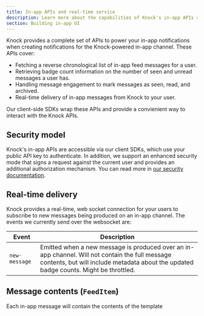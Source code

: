 ```yaml
---
title: In-app APIs and real-time service
description: Learn more about the capabilities of Knock's in-app APIs and real-time services, and how these can power robust in-app notification experiences with little effort.
section: Building in-app UI
---
```


Knock provides a complete set of APIs to power your in-app notifications when creating notifications for the Knock-powered in-app channel. These APIs cover:

- Fetching a reverse chronological list of in-app feed messages for a user.
- Retrieving badge count information on the number of seen and unread messages a user has. 
- Handling message engagement to mark messages as seen, read, and archived.
- Real-time delivery of in-app messages from Knock to your user.

Our client-side SDKs wrap these APIs and provide a convienient way to interact with the Knock APIs.

## Security model

Knock's in-app APIs are accessible via our client SDKs, which use your public API key to authenticate. In addition, we support an enhanced security mode that signs a request against the current user and provides an additional authorization mechanism. You can read more in [our security documentation](/in-app-ui/security-and-authentication).

## Real-time delivery

Knock provides a real-time, web socket connection for your users to subscribe to new messages being produced on an in-app channel. The events we currently send over the websocket are:

| Event                              | Description                                                                          |
| ------------------------------------- | ------------------------------------------------------------------------------------ |
| `new-message`                         | Emitted when a new message is produced over an in-app channel. Will not contain the full message contents, but will include metadata about the updated badge counts. Might be throttled.         |

## Message contents (`FeedItem`)

Each in-app message will contain the contents of the template



